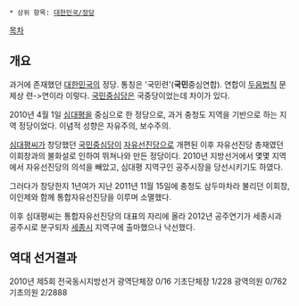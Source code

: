  * 상위 항목: [[대한민국/정당]]


[[목차]]

== 개요 ==

과거에 존재했던 [[대한민국]]의 정당. 통칭은 '국민련'('''국민'''중심연합). 연합이 [[두음법칙]] 문제상 련->연이라 이렇다. [[국민중심당]]은 국중당이었는데 차이가 있다.

2010년 4월 1일 [[심대평]]을 중심으로 한 정당으로, 과거 충청도 지역을 기반으로 하는 지역 정당이었다. 이념적 성향은 자유주의, 보수주의. 

[[심대평]]씨가 창당했던 [[국민중심당]]이 [[자유선진당]]으로 개편된 이후 자유선진당 총재였던 이회창과의 불화설로 인하여 뛰쳐나와 만든 정당이다. 2010년 지방선거에서 몇몇 지역에서 자유선진당의 의석을 빼았고, 심대평 지역구인 공주시장을 당선시키기도 하였다.

그러다가 창당한지 1년여가 지난 2011년 11월 15일에 충청도 삼두마차라 불리던 이회창, 이인제와 함께 통합자유선진당을 이루며 소멸했다.

이후 심대평씨는 통합자유선진당의 대표의 자리에 올라 2012년 공주연기가 세종시과 공주시로 분구되자 [[세종시]] 지역구에 출마했으나 낙선했다. 

== 역대 선거결과 ==
2010년 제5회 전국동시지방선거
광역단체장 0/16 기초단체장 1/228 광역의원 0/762 기초의원 2/2888
